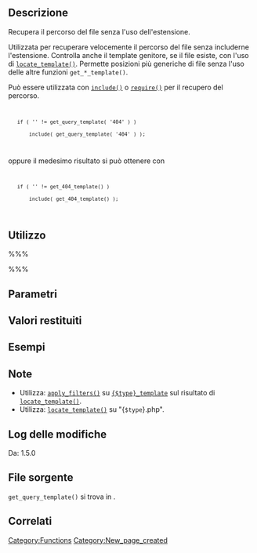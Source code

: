 {{Languages|
{{en|Function Reference/get_query_template}}
{{it|Riferimento funzioni/get_query_template}}
}}

== Descrizione ==
Recupera il percorso del file senza l'uso dell'estensione.

Utilizzata per recuperare velocemente il percorso del file senza includerne l'estensione. Controlla anche il template genitore, se il file esiste, con l'uso di [[it:Riferimento_funzioni/locate_template|<tt>locate_template()</tt>]]. Permette posizioni più generiche di file senza l'uso delle altre funzioni <tt>get_*_template()</tt>.

Può essere utilizzata con [http://us3.php.net/manual/it/function.include.php <tt>include()</tt>] o [http://us3.php.net/manual/it/function.require.php <tt>require()</tt>] per il recupero del percorso.
<code>
    if ( &#39;&#39; != get_query_template( '404' ) )
        include( get_query_template( '404' ) );
</code>

oppure il medesimo risultato si può ottenere con
<code>
    if ( &#39;&#39; != get_404_template() )
        include( get_404_template() );
</code>

== Utilizzo ==

%%%<?php get_query_template( $type, $templates ); ?>%%%

== Parametri ==

{{it:Parameter|$type|string|Nome del file senza estensione.}}

{{it:Parameter|$templates|array|Una lista opzionale di template candidati|opzionale|array()}}

== Valori restituiti ==
{{it:Return||string|Percorso completo del file.}}

== Esempi ==
<!-- Need creative examples. Feel free to link to external examples. -->

== Note ==
* Utilizza: [[it:Riferimento_funzioni/apply_filters|<tt>apply_filters()</tt>]] su <tt>[[Filter_Reference/type_template|{$type}_template]]</tt> sul risultato di [[it:Riferimento_funzioni/locate_template|<tt>locate_template()</tt>]].
* Utilizza: [[it:Riferimento_funzioni/locate_template|<tt>locate_template()</tt>]] su "{<tt>$type</tt>}.php".

== Log delle modifiche ==
Da: 1.5.0

== File sorgente ==

<tt>get_query_template()</tt> si trova in {{Trac|wp-includes/template.php}}.

== Correlati ==
<!--
    To Do:
    Need to find related functions.
    Need to create groups of functions and create templates to add them to a page quickly.
    Some functions may be related to many groups of functions.
-->

{{it:Tag Footer}}

[[Category:Functions]]
[[Category:New_page_created]]